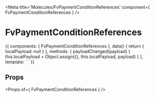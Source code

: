 
<Meta title='Molecules/FvPaymentConditionReferences' component={ FvPaymentConditionReferences } />

# FvPaymentConditionReferences

<Canvas>
<Story name='Common' height='150px'>{{
  components: { FvPaymentConditionReferences },
  data() {
    return {
      localPayload: null
    }
  },
  methods: {
    payloadChanged(payload) {
      this.localPayload = Object.assign({}, this.localPayload, payload)
    }
  },
  template: `<FvPaymentConditionReferences
    :value="localPayload"
    @payload:changed="payloadChanged"
  >
  </FvPaymentConditionReferences>`
}}</Story>
</Canvas>

## Props

<Props of={ FvPaymentConditionReferences } />

